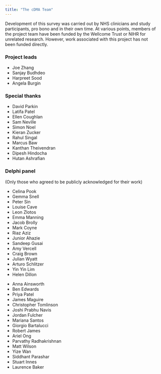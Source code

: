 ```yaml
---
title: "The cDMA Team"
---
```


::: {.callout-important}
Development of this survey was carried out by NHS clinicians and study participants, pro bono and in their own time. At various points, members of the project team have been funded by the Wellcome Trust or NIHR for unrelated research. However, work associated with this project has not been funded directly.    
:::

### Project leads

- Joe Zhang
- Sanjay Budhdeo
- Harpreet Sood
- Angela Burgin

### Special thanks

- David Parkin
- Latifa Patel
- Ellen Coughlan
- Sam Neville
- Simon Noel
- Kieran Zucker
- Rahul Singal
- Marcus Baw
- Kanthan Theivendran
- Dipesh Hindocha
- Hutan Ashrafian

### Delphi panel
(Only those who agreed to be publicly acknowledged for their work)

::: {.grid}

::: {.g-col-6}
- Celina Pook
- Gemma Snell
- Peter Sin
- Louise Cave
- Leon Zlotos
- Emma Manning
- Jacob Brolly
- Mark Coyne
- Riaz Aziz
- Junior Ahazie
- Sandeep Gusai
- Amy Vercell
- Craig Brown
- Julian Wyatt
- Arturo Schlitzer
- Yin Yin Lim
- Helen Dillon
:::

::: {.g-col-6}
- Anna Ainsworth
- Ben Edwards
- Priya Patel
- James Maguire
- Christopher Tomlinson
- Joshi Prabhu Navis
- Jordan Fulcher
- Mariana Santos
- Giorgio Bartalucci
- Robert James
- Ariel Ong
- Parvathy Radhakrishnan
- Matt Wilson
- Yize Wan
- Siddhant Parashar
- Stuart Innes
- Laurence Baker
:::

:::